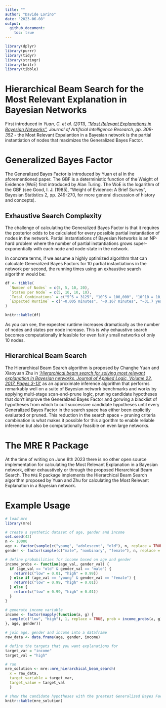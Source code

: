 ```yaml
---
title: ""
author: "Davide Lorino"
date: "2023-06-08"
output: 
  github_document:
    toc: true
---
```


```r
library(dplyr)
library(purrr)
library(tidyr)
library(stringr)
library(knitr)
library(tibble)
```

# Hierarchical Beam Search for the Most Relevant Explanation in Bayesian Networks

First introduced in <i>Yuan, C. et al. (2011), <a href src="https://arxiv.org/abs/1401.3893">"Most Relevant Explanations in Bayesian Networks"</a>, Journal of Artiﬁcial Intelligence Research, pp. 309-352</i> - the Most Relevant Expalantion in a Bayesian network is the partial instantiation of nodes that maximizes the Generalized Bayes Factor. 

# Generalized Bayes Factor

The Generalized Bayes Factor is introduced by Yuan et al in the aforementioned paper. The GBF is a deterministic function of the Weight of Evidence (WoE) first introduced by Alan Turing. The WoE is the logarithm of the GBF (see Good, I. J. (1985), <a src= "https://www.cs.tufts.edu/~nr/cs257/archive/jack-good/weight-of-evidence.pdf">"Weight of Evidence: A Brief Survey"</a>, Bayesian Statistics 2, pp. 249-270, for more general discussion of history and concepts).

## Exhaustive Search Complexity

The challenge of calculating the Generalized Bayes Factor is that it requires the posterior odds to be calculated for every possible partial instantiation of nodes in the network. Partial instantiations of Bayesian Networks is an NP-hard problem where the number of partial instantiations grows super-exponentially with each node and node-state in the network.

In concrete terms, if we assume a highly optimized algorithm that can calculate Generalized Bayes Factors for 10 partial instantiations in the network per second, the running times using an exhaustive search algorithm would be:

```r
df <- tibble(
  `Number of Nodes` = c(5, 5, 10, 20),
  `States per Node` = c(5, 10, 10, 10),
  `Total Combinations` = c("5^5 = 3125", "10^5 = 100,000", "10^10 = 10,000,000,000", "10^20 = 100,000,000,000,000,000,000"),
  `Expected Runtime` = c("~0.005 minutes", "~0.167 minutes", "~31.7 years", "~3.17 billion years")
)

knitr::kable(df)
```


As you can see, the expected runtime increases dramatically as the number of nodes and states per node increase. 
This is why exhaustive search becomes computationally infeasible for even fairly small networks of only 10 nodes.


## Hierarchical Beam Search

The Hierarchical Beam Search algorithm is proposed by Changhe Yuan and Xiaoyuan Zhu in <i><a href src="https://www.sciencedirect.com/science/article/pii/S1570868316300854">'Hierarchical beam search for solving most relevant explanation in Bayesian networks, Journal of Applied Logic, Volume 22, 2017, Pages 3-13'</i></a> as an approximate inference algorithm that performs remarkably well on a suite of Bayesian network benchmarks and works by applying multi-stage scan-and-prune logic, pruning candidate hypotheses that don't improve the Generalized Bayes Factor and gorwing a blacklist of hypotheses from which to cull successive candidate hypotheses until every Generalized Bayes Factor in the search space has either been explicitly evaluated or pruned. This reduction in the search space + pruning criteria combination is what makes it possible for this algorithm to enable reliable inference but also be computationally feasible on even large networks. 

# The MRE R Package

At the time of writing on June 8th 2023 there is no other open source implementation for calculating the Most Relevant Explanation in a Bayesian network, either exhaustively or through the proposed Hierarchical Beam Search. The `MRE` R package implements the Hierarchical Beam Search algorithm proposed by Yuan and Zhu for calculating the Most Relevant Explanation in a Bayesian network.

# Example Usage

```r
# load mre
library(mre)

# create a synthetic dataset of age, gender and income
set.seed(42)
n <- 10000
age <- factor(sample(c("young", "adolescent", "old"), n, replace = TRUE, prob = c(0.33, 0.33, 0.34)))
gender <- factor(sample(c("male", "nonbinary", "female"), n, replace = TRUE, prob = c(0.33, 0.33, 0.34)))

# define probabilities for income based on age and gender
income_probs <- function(age_val, gender_val) {
  if (age_val == "old" & gender_val == "male") {
    return(c("low" = 0.01, "high" = 0.99))
  } else if (age_val == "young" & gender_val == "female") {
    return(c("low" = 0.99, "high" = 0.01))
  } else {
    return(c("low" = 0.99, "high" = 0.01))
  }
}

# generate income variable
income <- factor(mapply(function(a, g) {
  sample(c("low", "high"), 1, replace = TRUE, prob = income_probs(a, g))
}, age, gender))

# join age, gender and income into a dataframe
raw_data <- data.frame(age, gender, income)

# define the targets that you want explanations for 
target_var = "income"
target_val = "high"

# run
mre_solution <- mre::mre_hierarchical_beam_search(
  x = raw_data, 
  target_variable = target_var, 
  target_value = target_val
  )

# show the candidate hypotheses with the greatest Generalized Bayes Factors
knitr::kable(mre_solution)
```

















